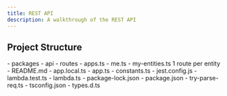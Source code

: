 ```yaml
---
title: REST API
description: A walkthrough of the REST API
---
```




## Project Structure

<FileTree>
- packages
  - api
    - routes
      - apps.ts
      - me.ts
      - my-entities.ts 1 route per entity
    - README.md
    - app.local.ts
    - app.ts
    - constants.ts
    - jest.config.js
    - lambda.test.ts
    - lambda.ts
    - package-lock.json
    - package.json
    - try-parse-req.ts
    - tsconfig.json
    - types.d.ts
</FileTree>
